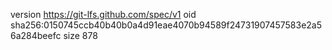 version https://git-lfs.github.com/spec/v1
oid sha256:0150745ccb40b40b0a4d91eae4070b94589f24731907457583e2a56a284beefc
size 878
